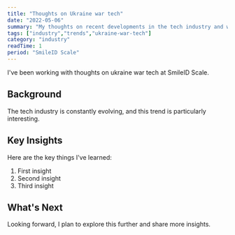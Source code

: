 ```yaml
---
title: "Thoughts on Ukraine war tech"
date: "2022-05-06"
summary: "My thoughts on recent developments in the tech industry and what they mean for developers."
tags: ["industry","trends","ukraine-war-tech"]
category: "industry"
readTime: 1
period: "SmileID Scale"
---
```


I've been working with thoughts on ukraine war tech at SmileID Scale.

## Background

The tech industry is constantly evolving, and this trend is particularly interesting.

## Key Insights

Here are the key things I've learned:

1. First insight
2. Second insight
3. Third insight

## What's Next

Looking forward, I plan to explore this further and share more insights.

